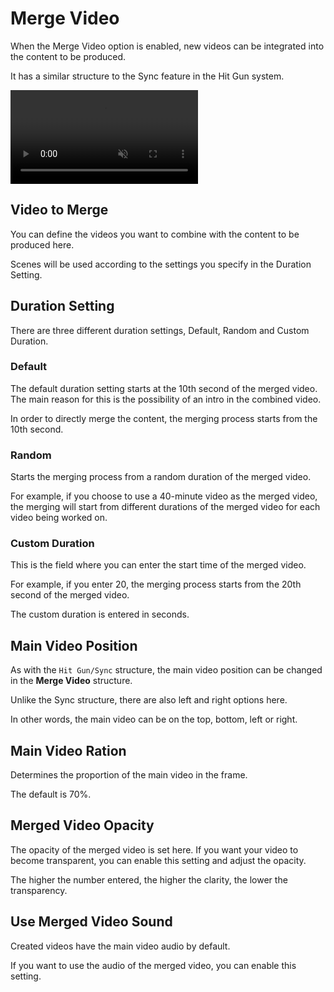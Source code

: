 # Merge Video

When the Merge Video option is enabled, new videos can be integrated into the content to be produced.

It has a similar structure to the Sync feature in the Hit Gun system.

<video autoPlay muted loop controls>
  <source src="/videobirlestir.mp4" type="video/mp4" />
  Your browser does not support the video tag.
</video>

## Video to Merge

You can define the videos you want to combine with the content to be produced here.

Scenes will be used according to the settings you specify in the Duration Setting.

## Duration Setting

There are three different duration settings, Default, Random and Custom Duration.

### Default

The default duration setting starts at the 10th second of the merged video. The main reason for this is the possibility of an intro in the combined video.

In order to directly merge the content, the merging process starts from the 10th second.

### Random

Starts the merging process from a random duration of the merged video.

For example, if you choose to use a 40-minute video as the merged video, the merging will start from different durations of the merged video for each video being worked on.


### Custom Duration

This is the field where you can enter the start time of the merged video.

For example, if you enter 20, the merging process starts from the 20th second of the merged video.

 
<Callout type="warning" emoji="⚠️">
  The custom duration is entered in seconds.
</Callout>


## Main Video Position

As with the `Hit Gun/Sync` structure, the main video position can be changed in the **Merge Video** structure.

Unlike the Sync structure, there are also left and right options here.

In other words, the main video can be on the top, bottom, left or right.


## Main Video Ration

Determines the proportion of the main video in the frame.

The default is 70%.

## Merged Video Opacity

The opacity of the merged video is set here. If you want your video to become transparent, you can enable this setting and adjust the opacity.

The higher the number entered, the higher the clarity, the lower the transparency.

## Use Merged Video Sound

Created videos have the main video audio by default.

If you want to use the audio of the merged video, you can enable this setting.